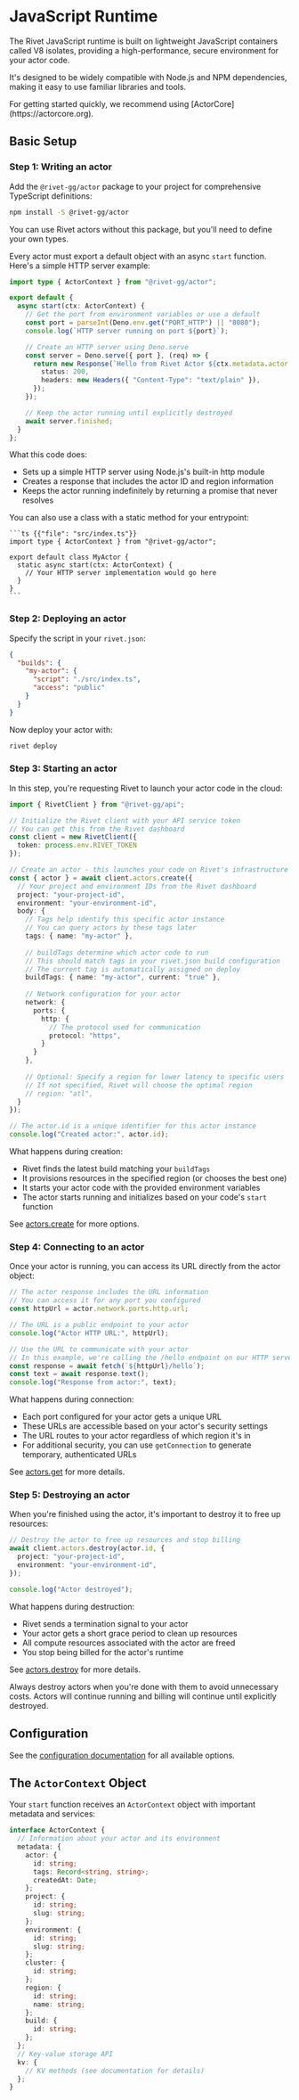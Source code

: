 # JavaScript Runtime

The Rivet JavaScript runtime is built on lightweight JavaScript containers called V8 isolates, providing a high-performance, secure environment for your actor code.

It's designed to be widely compatible with Node.js and NPM dependencies, making it easy to use familiar libraries and tools.

<Warning title="This guide is for advanced usage of Rivet">
  For getting started quickly, we recommend using [ActorCore](https://actorcore.org).
</Warning>

## Basic Setup

### Step 1: Writing an actor

Add the `@rivet-gg/actor` package to your project for comprehensive TypeScript definitions:

```sh
npm install -S @rivet-gg/actor
```

<Note title="This package is optional">
  You can use Rivet actors without this package, but you'll need to define your own types.
</Note>

Every actor must export a default object with an async `start` function. Here's a simple HTTP server example:

```ts {{"file": "src/index.ts"}}
import type { ActorContext } from "@rivet-gg/actor";

export default {
  async start(ctx: ActorContext) {
    // Get the port from environment variables or use a default
    const port = parseInt(Deno.env.get("PORT_HTTP") || "8080");
    console.log(`HTTP server running on port ${port}`);

    // Create an HTTP server using Deno.serve
    const server = Deno.serve({ port }, (req) => {
      return new Response(`Hello from Rivet Actor ${ctx.metadata.actor.id} running in ${ctx.metadata.region.id}!`, {
        status: 200,
        headers: new Headers({ "Content-Type": "text/plain" }),
      });
    });

    // Keep the actor running until explicitly destroyed
    await server.finished;
  }
};
```

What this code does:
- Sets up a simple HTTP server using Node.js's built-in http module
- Creates a response that includes the actor ID and region information
- Keeps the actor running indefinitely by returning a promise that never resolves

<Tip title="Using classes">
	You can also use a class with a static method for your entrypoint:

	```ts {{"file": "src/index.ts"}}
	import type { ActorContext } from "@rivet-gg/actor";

	export default class MyActor {
	  static async start(ctx: ActorContext) {
		// Your HTTP server implementation would go here
	  }
	}
	```
</Tip>

### Step 2: Deploying an actor

Specify the script in your `rivet.json`:

```json {{ "title": "rivet.json" }}
{
  "builds": {
    "my-actor": {
      "script": "./src/index.ts",
      "access": "public"
    }
  }
}
```

Now deploy your actor with:

```sh
rivet deploy
```

### Step 3: Starting an actor

In this step, you're requesting Rivet to launch your actor code in the cloud:

```typescript
import { RivetClient } from "@rivet-gg/api";

// Initialize the Rivet client with your API service token
// You can get this from the Rivet dashboard
const client = new RivetClient({
  token: process.env.RIVET_TOKEN
});

// Create an actor - this launches your code on Rivet's infrastructure
const { actor } = await client.actors.create({
  // Your project and environment IDs from the Rivet dashboard
  project: "your-project-id",
  environment: "your-environment-id",
  body: {
    // Tags help identify this specific actor instance
    // You can query actors by these tags later
    tags: { name: "my-actor" },
    
    // buildTags determine which actor code to run
    // This should match tags in your rivet.json build configuration
    // The current tag is automatically assigned on deploy
    buildTags: { name: "my-actor", current: "true" },
    
    // Network configuration for your actor
    network: {
      ports: {
        http: {
          // The protocol used for communication
          protocol: "https",
        }
      }
    },
    
    // Optional: Specify a region for lower latency to specific users
    // If not specified, Rivet will choose the optimal region
    // region: "atl",
  }
});

// The actor.id is a unique identifier for this actor instance
console.log("Created actor:", actor.id);
```

What happens during creation:
- Rivet finds the latest build matching your `buildTags`
- It provisions resources in the specified region (or chooses the best one)
- It starts your actor code with the provided environment variables
- The actor starts running and initializes based on your code's `start` function

See [actors.create](/docs/api/actors/create) for more options.

### Step 4: Connecting to an actor

Once your actor is running, you can access its URL directly from the actor object:

```typescript
// The actor response includes the URL information
// You can access it for any port you configured
const httpUrl = actor.network.ports.http.url;

// The URL is a public endpoint to your actor
console.log("Actor HTTP URL:", httpUrl);

// Use the URL to communicate with your actor
// In this example, we're calling the /hello endpoint on our HTTP server
const response = await fetch(`${httpUrl}/hello`);
const text = await response.text();
console.log("Response from actor:", text);
```

What happens during connection:
- Each port configured for your actor gets a unique URL
- These URLs are accessible based on your actor's security settings
- The URL routes to your actor regardless of which region it's in
- For additional security, you can use `getConnection` to generate temporary, authenticated URLs

See [actors.get](/docs/api/actors/get) for more details.

### Step 5: Destroying an actor

When you're finished using the actor, it's important to destroy it to free up resources:

```typescript
// Destroy the actor to free up resources and stop billing
await client.actors.destroy(actor.id, {
  project: "your-project-id",
  environment: "your-environment-id",
});

console.log("Actor destroyed");
```

What happens during destruction:
- Rivet sends a termination signal to your actor
- Your actor gets a short grace period to clean up resources
- All compute resources associated with the actor are freed
- You stop being billed for the actor's runtime

See [actors.destroy](/docs/api/actors/destroy) for more details.

<Note>
  Always destroy actors when you're done with them to avoid unnecessary costs.
  Actors will continue running and billing will continue until explicitly destroyed.
</Note>

## Configuration

See the [configuration documentation](/docs/config) for all available options.

## The `ActorContext` Object

Your `start` function receives an `ActorContext` object with important metadata and services:

```ts
interface ActorContext {
  // Information about your actor and its environment
  metadata: {
    actor: {
      id: string;
      tags: Record<string, string>;
      createdAt: Date;
    };
    project: {
      id: string;
      slug: string;
    };
    environment: {
      id: string;
      slug: string;
    };
    cluster: {
      id: string;
    };
    region: {
      id: string;
      name: string;
    };
    build: {
      id: string;
    };
  };
  // Key-value storage API
  kv: {
    // KV methods (see documentation for details)
  };
}
```

